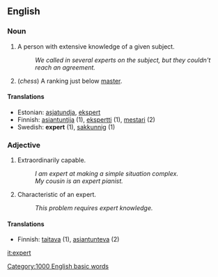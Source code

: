 == English ==

=== Noun ===

# A person with extensive knowledge of a given subject.
#: ''We called in several experts on the subject, but they couldn't reach an agreement.''
# (''chess'') A ranking just below [[master]].

==== Translations ====
*Estonian: [[asjatundja]], [[ekspert]]
*Finnish: [[asiantuntija]] (1), [[ekspertti]] (1), [[mestari]] (2)
*Swedish: '''expert''' (1), [[sakkunnig]] (1)

=== Adjective ===

# Extraordinarily capable.
#: ''I am expert at making a simple situation complex.''
#: ''My cousin is an expert pianist.''
# Characteristic of an expert.
#: ''This problem requires expert knowledge.''

==== Translations ====

*Finnish: [[taitava]] (1), [[asiantunteva]] (2)

[[it:expert]]
[[Category:1000 English basic words]]